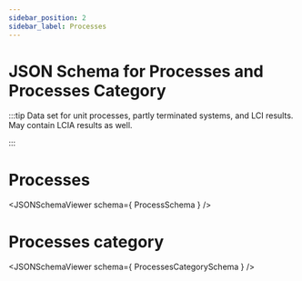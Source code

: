 ```yaml
---
sidebar_position: 2
sidebar_label: Processes
---
```



JSON Schema for Processes and Processes Category
========================

:::tip
Data set for unit processes, partly terminated systems, and LCI results. May contain LCIA results as well.

:::

# Processes
<JSONSchemaViewer schema={ ProcessSchema } />

# Processes category
<JSONSchemaViewer schema={ ProcessesCategorySchema } />
